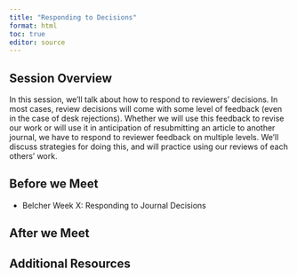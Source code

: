 ```yaml
---
title: "Responding to Decisions"
format: html
toc: true
editor: source
---
```

## Session Overview

In this session, we'll talk about how to respond to reviewers' decisions. In most cases, review decisions will come with some level of feedback (even in the case of desk rejections). Whether we will use this feedback to revise our work or will use it in anticipation of resubmitting an article to another journal, we have to respond to reviewer feedback on multiple levels. We'll discuss strategies for doing this, and will practice using our reviews of each others' work.

## Before we Meet

- Belcher Week X: Responding to Journal Decisions

## After we Meet

## Additional Resources
